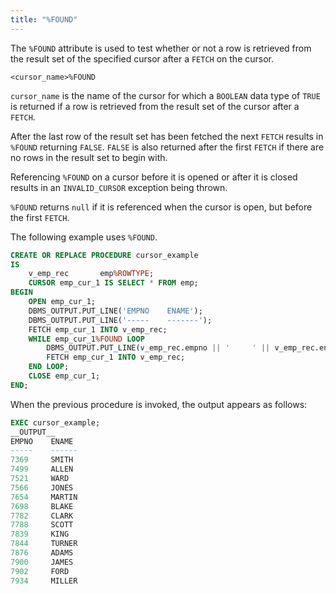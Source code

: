 ```yaml
---
title: "%FOUND"
---
```


<div id="%found" class="registered_link"></div>

The `%FOUND` attribute is used to test whether or not a row is retrieved from the result set of the specified cursor after a `FETCH` on the cursor.

```text
<cursor_name>%FOUND
```

`cursor_name` is the name of the cursor for which a `BOOLEAN` data type of `TRUE` is returned if a row is retrieved from the result set of the cursor after a `FETCH`.

After the last row of the result set has been fetched the next `FETCH` results in `%FOUND` returning `FALSE`. `FALSE` is also returned after the first `FETCH` if there are no rows in the result set to begin with.

Referencing `%FOUND` on a cursor before it is opened or after it is closed results in an `INVALID_CURSOR` exception being thrown.

`%FOUND` returns `null` if it is referenced when the cursor is open, but before the first `FETCH`.

The following example uses `%FOUND`.

```sql
CREATE OR REPLACE PROCEDURE cursor_example
IS
    v_emp_rec       emp%ROWTYPE;
    CURSOR emp_cur_1 IS SELECT * FROM emp;
BEGIN
    OPEN emp_cur_1;
    DBMS_OUTPUT.PUT_LINE('EMPNO    ENAME');
    DBMS_OUTPUT.PUT_LINE('-----    -------');
    FETCH emp_cur_1 INTO v_emp_rec;
    WHILE emp_cur_1%FOUND LOOP
        DBMS_OUTPUT.PUT_LINE(v_emp_rec.empno || '     ' || v_emp_rec.ename);
        FETCH emp_cur_1 INTO v_emp_rec;
    END LOOP;
    CLOSE emp_cur_1;
END;
```

When the previous procedure is invoked, the output appears as follows:

```sql
EXEC cursor_example;
__OUTPUT__
EMPNO    ENAME
-----    ------
7369     SMITH
7499     ALLEN
7521     WARD
7566     JONES
7654     MARTIN
7698     BLAKE
7782     CLARK
7788     SCOTT
7839     KING
7844     TURNER
7876     ADAMS
7900     JAMES
7902     FORD
7934     MILLER
```
